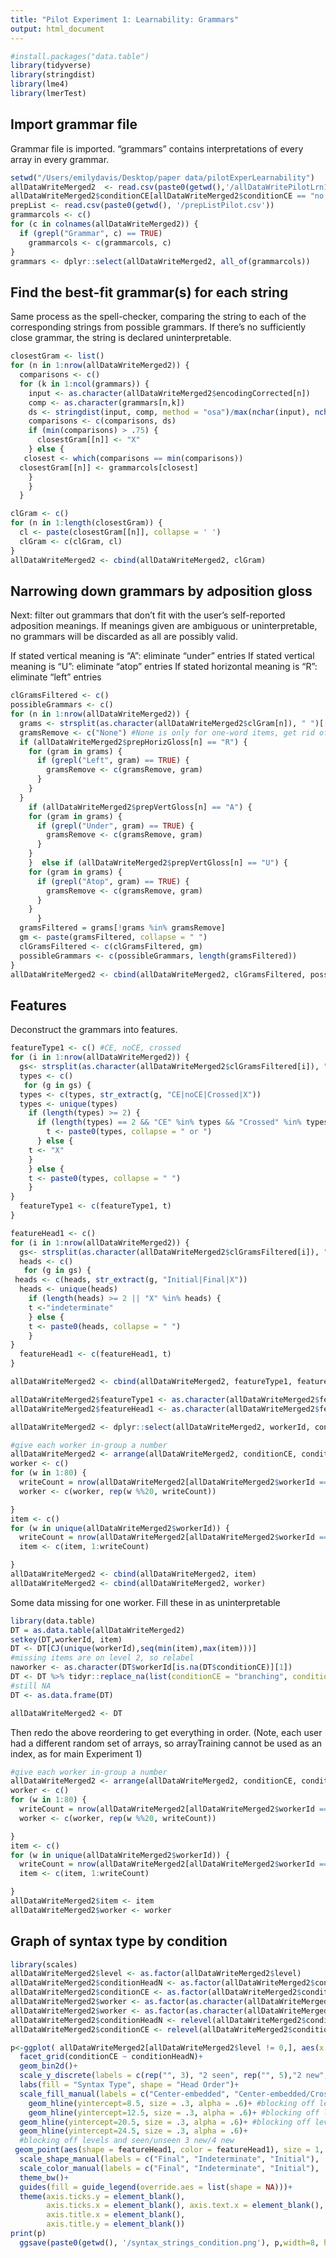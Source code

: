 ```yaml
---
title: "Pilot Experiment 1: Learnability: Grammars"
output: html_document
---
```

```r
#install.packages("data.table")
library(tidyverse)
library(stringdist)
library(lme4)
library(lmerTest)
```

## Import grammar file

Grammar file is imported. "grammars" contains interpretations of every array in every grammar. 
```r
setwd("/Users/emilydavis/Desktop/paper data/pilotExperLearnability")
allDataWriteMerged2  <- read.csv(paste0(getwd(),'/allDataWritePilotLrn1Gram.csv'))
allDataWriteMerged2$conditionCE[allDataWriteMerged2$conditionCE == "no center-embedding"] <- "branching"
prepList <- read.csv(paste0(getwd(), '/prepListPilot.csv'))
grammarcols <- c()
for (c in colnames(allDataWriteMerged2)) {
  if (grepl("Grammar", c) == TRUE)
    grammarcols <- c(grammarcols, c)
}
grammars <- dplyr::select(allDataWriteMerged2, all_of(grammarcols))
```

## Find the best-fit grammar(s) for each string

Same process as the spell-checker, comparing the string to each of the corresponding strings from possible grammars. If there's no sufficiently close grammar, the string is declared uninterpretable. 
```r
closestGram <- list()
for (n in 1:nrow(allDataWriteMerged2)) {
  comparisons <- c()
  for (k in 1:ncol(grammars)) {
    input <- as.character(allDataWriteMerged2$encodingCorrected[n])
    comp <- as.character(grammars[n,k])
    ds <- stringdist(input, comp, method = "osa")/max(nchar(input), nchar(comp))
    comparisons <- c(comparisons, ds)
    if (min(comparisons) > .75) {
      closestGram[[n]] <- "X"
    } else {
   closest <- which(comparisons == min(comparisons))
  closestGram[[n]] <- grammarcols[closest]
    }
    }
  }

clGram <- c()
for (n in 1:length(closestGram)) {
  cl <- paste(closestGram[[n]], collapse = ' ')
  clGram <- c(clGram, cl)
}
allDataWriteMerged2 <- cbind(allDataWriteMerged2, clGram)
```

## Narrowing down grammars by adposition gloss

Next: filter out grammars that don't fit with the user's self-reported adposition meanings. If meanings given are ambiguous or uninterpretable, no grammars will be discarded as all are possibly valid. 

If stated vertical meaning is "A": eliminate "under" entries
If stated vertical meaning is "U": eliminate "atop" entries
If stated horizontal meaning is "R": eliminate "left" entries

```r
clGramsFiltered <- c()
possibleGrammars <- c()
for (n in 1:nrow(allDataWriteMerged2)) {
  grams <- strsplit(as.character(allDataWriteMerged2$clGram[n]), " ")[[1]]
  gramsRemove <- c("None") #None is only for one-word items, get rid of it. 
  if (allDataWriteMerged2$prepHorizGloss[n] == "R") {
    for (gram in grams) {
      if (grepl("Left", gram) == TRUE) {
        gramsRemove <- c(gramsRemove, gram)
      }
    }
  }
    if (allDataWriteMerged2$prepVertGloss[n] == "A") {
    for (gram in grams) {
      if (grepl("Under", gram) == TRUE) {
        gramsRemove <- c(gramsRemove, gram)
      }
    }
    }  else if (allDataWriteMerged2$prepVertGloss[n] == "U") {
    for (gram in grams) {
      if (grepl("Atop", gram) == TRUE) {
        gramsRemove <- c(gramsRemove, gram)
      }
    }
      }
  gramsFiltered = grams[!grams %in% gramsRemove]
  gm <- paste(gramsFiltered, collapse = " ")
  clGramsFiltered <- c(clGramsFiltered, gm)
  possibleGrammars <- c(possibleGrammars, length(gramsFiltered))
}
allDataWriteMerged2 <- cbind(allDataWriteMerged2, clGramsFiltered, possibleGrammars)
```

## Features

Deconstruct the grammars into features. 

```r
featureType1 <- c() #CE, noCE, crossed
for (i in 1:nrow(allDataWriteMerged2)) {
  gs<- strsplit(as.character(allDataWriteMerged2$clGramsFiltered[i]), " ")[[1]]
  types <- c()
   for (g in gs) {
  types <- c(types, str_extract(g, "CE|noCE|Crossed|X"))
  types <- unique(types)
    if (length(types) >= 2) {
      if (length(types) == 2 && "CE" %in% types && "Crossed" %in% types) {
        t <- paste0(types, collapse = " or ")
      } else {
    t <- "X"
    }
    } else {
    t <- paste0(types, collapse = " ")
    }
}
  featureType1 <- c(featureType1, t)
}

featureHead1 <- c() 
for (i in 1:nrow(allDataWriteMerged2)) {
  gs<- strsplit(as.character(allDataWriteMerged2$clGramsFiltered[i]), " ")[[1]]
  heads <- c()
   for (g in gs) {
 heads <- c(heads, str_extract(g, "Initial|Final|X"))
  heads <- unique(heads)
    if (length(heads) >= 2 || "X" %in% heads) {
 	t <-"indeterminate"
    } else {
    t <- paste0(heads, collapse = " ")
    }
}
  featureHead1 <- c(featureHead1, t)
}

allDataWriteMerged2 <- cbind(allDataWriteMerged2, featureType1, featureHead1)

allDataWriteMerged2$featureType1 <- as.character(allDataWriteMerged2$featureType1)
allDataWriteMerged2$featureHead1 <- as.character(allDataWriteMerged2$featureHead1)
```

```r
allDataWriteMerged2 <- dplyr::select(allDataWriteMerged2, workerId, conditionCE, conditionHeadN, level, seenInTraining, arrayTraining, featureHead1, featureType1, normedCorrectness, clGramsFiltered, prepHorizGloss, prepVertGloss)
```


```r
#give each worker in-group a number
allDataWriteMerged2 <- arrange(allDataWriteMerged2, conditionCE, conditionHeadN, workerId, level, desc(seenInTraining))
worker <- c()
for (w in 1:80) {
  writeCount = nrow(allDataWriteMerged2[allDataWriteMerged2$workerId == unique(allDataWriteMerged2$workerId)[w],])
  worker <- c(worker, rep(w %%20, writeCount))

}
item <- c()
for (w in unique(allDataWriteMerged2$workerId)) {
  writeCount = nrow(allDataWriteMerged2[allDataWriteMerged2$workerId == w,])
  item <- c(item, 1:writeCount)

}
allDataWriteMerged2 <- cbind(allDataWriteMerged2, item)
allDataWriteMerged2 <- cbind(allDataWriteMerged2, worker)
```

Some data missing for one worker. Fill these in as uninterpretable 

```r
library(data.table)
DT = as.data.table(allDataWriteMerged2)
setkey(DT,workerId, item)
DT <- DT[CJ(unique(workerId),seq(min(item),max(item)))]
#missing items are on level 2, so relabel 
naworker <- as.character(DT$workerId[is.na(DT$conditionCE)][1])
DT <- DT %>% tidyr::replace_na(list(conditionCE = "branching", conditionHeadN = "head initial", featureType1 = "X", featureHead1 = "indeterminate", worker = 8, level = 2, seenInTraining = "True", clGramsFiltered = "", normedCorrectness = mean(na.omit(DT$normedCorrectness[DT$workerId == naworker]))))
#still NA
DT <- as.data.frame(DT)

allDataWriteMerged2 <- DT
```


Then redo the above reordering to get everything in order. (Note, each user had a different random set of arrays, so arrayTraining cannot be used as an index, as for main Experiment 1)
```r
#give each worker in-group a number
allDataWriteMerged2 <- arrange(allDataWriteMerged2, conditionCE, conditionHeadN, workerId, level, desc(seenInTraining))
worker <- c()
for (w in 1:80) {
  writeCount = nrow(allDataWriteMerged2[allDataWriteMerged2$workerId == unique(allDataWriteMerged2$workerId)[w],])
  worker <- c(worker, rep(w %%20, writeCount))

}
item <- c()
for (w in unique(allDataWriteMerged2$workerId)) {
  writeCount = nrow(allDataWriteMerged2[allDataWriteMerged2$workerId == w,])
  item <- c(item, 1:writeCount)

}
allDataWriteMerged2$item <- item
allDataWriteMerged2$worker <- worker
```

## Graph of syntax type by condition

```r
library(scales)
allDataWriteMerged2$level <- as.factor(allDataWriteMerged2$level)
allDataWriteMerged2$conditionHeadN <- as.factor(allDataWriteMerged2$conditionHeadN)
allDataWriteMerged2$conditionCE <- as.factor(allDataWriteMerged2$conditionCE)
allDataWriteMerged2$worker <- as.factor(as.character(allDataWriteMerged2$worker))
allDataWriteMerged2$worker <- as.factor(as.character(allDataWriteMerged2$worker))
allDataWriteMerged2$conditionHeadN <- relevel(allDataWriteMerged2$conditionHeadN, "head initial", "head final")
allDataWriteMerged2$conditionCE <- relevel(allDataWriteMerged2$conditionCE, "center-embedding")
```

```r
p<-ggplot( allDataWriteMerged2[allDataWriteMerged2$level != 0,], aes(x = worker, y = as.factor(item), fill = featureType1)) +
  facet_grid(conditionCE ~ conditionHeadN)+
  geom_bin2d()+
  scale_y_discrete(labels = c(rep("", 3), "2 seen", rep("", 5),"2 new", rep("", 5),"3 seen", rep("", 5),"3 new", rep("", 7),"4 new", rep("", 6)))+
  labs(fill = "Syntax Type", shape = "Head Order")+
  scale_fill_manual(labels = c("Center-embedded", "Center-embedded/Crossed","Crossed", "Branching", "Uninterpretable"),  values =  hue_pal()(5)) +
    geom_hline(yintercept=8.5, size = .3, alpha = .6)+ #blocking off levels and seen/unseen: 2 seen
    geom_hline(yintercept=12.5, size = .3, alpha = .6)+ #blocking off levels and seen/unseen 2 new
  geom_hline(yintercept=20.5, size = .3, alpha = .6)+ #blocking off levels and seen/unseen 3 seen
  geom_hline(yintercept=24.5, size = .3, alpha = .6)+ 
  #blocking off levels and seen/unseen 3 new/4 new
 geom_point(aes(shape = featureHead1, color = featureHead1), size = 1, position = position_nudge(y = 0.0))+
  scale_shape_manual(labels = c("Final", "Indeterminate", "Initial"),  values =c(4, 1, NA)) +
  scale_color_manual(labels = c("Final", "Indeterminate", "Initial"),  values =c("black", "black", NA), guide = FALSE)+ 
  theme_bw()+
  guides(fill = guide_legend(override.aes = list(shape = NA)))+
  theme(axis.ticks.y = element_blank(), 
        axis.ticks.x = element_blank(), axis.text.x = element_blank(),
        axis.title.x = element_blank(),
        axis.title.y = element_blank())
print(p)
  ggsave(paste0(getwd(), '/syntax_strings_condition.png'), p,width=8, height=8)
```

